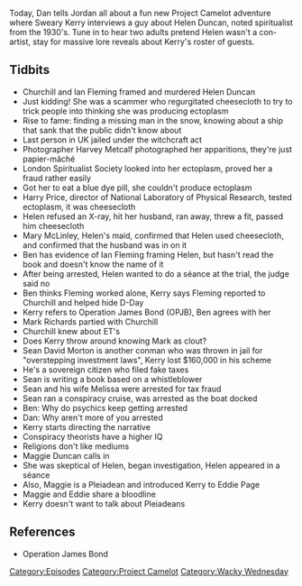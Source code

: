 {{DEFAULTSORT:
    #_EPISODE_0187:Magic Cheesecloth and Secret Pleiadians
}}{{Episode
    | title           = Magic Cheesecloth and Secret Pleiadians
    | caption         = Listen to this episode on [https://knowledgefight.libsyn.com/knowledge-fight-magic-cheesecloth-and-secret-pleiadians Libsyn] [https://open.spotify.com/episode/3qi39x49ZWY8XZwEBbU8gA Spotify], Read the [[Transcript/187: Magic Cheesecloth and Secret Pleiadians|Unofficial Transcript]]
    | episodeNumber   = 187
    | length          = 01:32:22
    | airDate         = August 1, 2018
    | episodeType     = [[:Category:Project Camelot|Project Camelot]], [[:Category:Wacky Wednesday|Wacky Wednesday]]
    | appearance      = [[Ben Jones]], [[Kerry Cassidy]], [[Helen Duncan]], [[Ian Fleming]], [[Winston Churchill]], [[Harvey Metcalf]], [[Harry Price]], [[Mary McLinley]], [[David Icke]], [[Mark Richards]], [[The Dutchman]], [[Sean David Morton]], [[Melissa Morton]], [[Maggie Duncan]], [[Eddie Page]]
    | previousEpisode = [[186: February 17-18, 2009]]
    | nextEpisode     = [[188: August 1, 2018]]
}}

{{Stub}}

Today, Dan tells Jordan all about a fun new Project Camelot adventure where Sweary Kerry interviews a guy about Helen Duncan, noted spiritualist from the 1930's. Tune in to hear two adults pretend Helen wasn't a con-artist, stay for massive lore reveals about Kerry's roster of guests.

==Tidbits==

*Churchill and Ian Fleming framed and murdered Helen Duncan
*Just kidding! She was a scammer who regurgitated cheesecloth to try to trick people into thinking she was producing ectoplasm
*Rise to fame: finding a missing man in the snow, knowing about a ship that sank that the public didn't know about
*Last person in UK jailed under the witchcraft act
*Photographer Harvey Metcalf photographed her apparitions, they're just papier-mâché
*London Spiritualist Society looked into her ectoplasm, proved her a fraud rather easily
*Got her to eat a blue dye pill, she couldn't produce ectoplasm
*Harry Price, director of National Laboratory of Physical Research, tested ectoplasm, it was cheesecloth
*Helen refused an X-ray, hit her husband, ran away, threw a fit, passed him cheesecloth
*Mary McLinley, Helen's maid, confirmed that Helen used cheesecloth, and confirmed that the husband was in on it
*Ben has evidence of Ian Fleming framing Helen, but hasn't read the book and doesn't know the name of it
*After being arrested, Helen wanted to do a séance at the trial, the judge said no
*Ben thinks Fleming worked alone, Kerry says Fleming reported to Churchill and helped hide D-Day
*Kerry refers to Operation James Bond (OPJB), Ben agrees with her
*Mark Richards partied with Churchill
*Churchill knew about ET's
*Does Kerry throw around knowing Mark as clout?
*Sean David Morton is another conman who was thrown in jail for "overstepping investment laws", Kerry lost $160,000 in his scheme
*He's a sovereign citizen who filed fake taxes
*Sean is writing a book based on a whistleblower
*Sean and his wife Melissa were arrested for tax fraud
*Sean ran a conspiracy cruise, was arrested as the boat docked
*Ben: Why do psychics keep getting arrested
*Dan: Why aren't more of you arrested
*Kerry starts directing the narrative
*Conspiracy theorists have a higher IQ
*Religions don't like mediums
*Maggie Duncan calls in
*She was skeptical of Helen, began investigation, Helen appeared in a séance
*Also, Maggie is a Pleiadean and introduced Kerry to Eddie Page
*Maggie and Eddie share a bloodline
*Kerry doesn't want to talk about Pleiadeans

==References==

*Operation James Bond

[[Category:Episodes]]
[[Category:Project Camelot]]
[[Category:Wacky Wednesday]]

